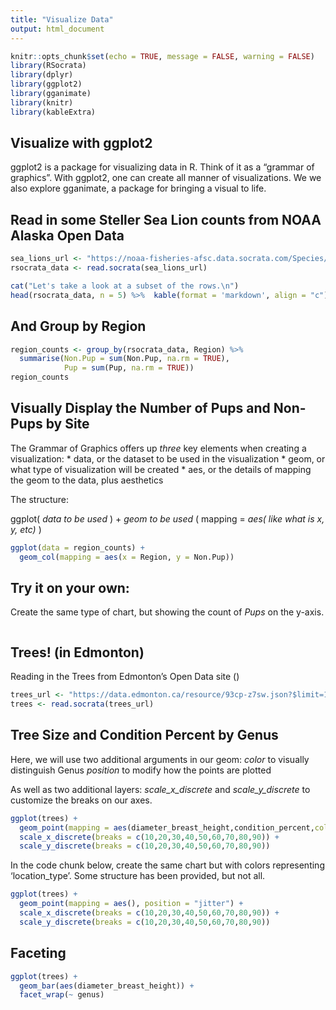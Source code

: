 ```yaml
---
title: "Visualize Data"
output: html_document
---
```


```r
knitr::opts_chunk$set(echo = TRUE, message = FALSE, warning = FALSE)
library(RSocrata)
library(dplyr)
library(ggplot2)
library(gganimate)
library(knitr)
library(kableExtra)
```

## Visualize with ggplot2

ggplot2 is a package for visualizing data in R. Think of it as a "grammar of graphics".
With ggplot2, one can create all manner of visualizations. We we also explore gganimate, a package for bringing a visual to life. 

## Read in some Steller Sea Lion counts from NOAA Alaska Open Data

```r
sea_lions_url <- "https://noaa-fisheries-afsc.data.socrata.com/Species/2016-Counts-of-Steller-Sea-Lions-Pups-Adults-and-J/cntk-5zqj"
rsocrata_data <- read.socrata(sea_lions_url)

cat("Let's take a look at a subset of the rows.\n")
head(rsocrata_data, n = 5) %>%  kable(format = 'markdown', align = "c")
```

## And Group by Region

```r
region_counts <- group_by(rsocrata_data, Region) %>% 
  summarise(Non.Pup = sum(Non.Pup, na.rm = TRUE),
            Pup = sum(Pup, na.rm = TRUE))
region_counts
```

## Visually Display the Number of Pups and Non-Pups by Site

The Grammar of Graphics offers up *three* key elements when creating a visualization:
* data, or the dataset to be used in the visualization
* geom, or what type of visualization will be created
* aes, or the details of mapping the geom to the data, plus aesthetics

The structure:

ggplot( *data to be used* ) +
  *geom to be used* ( mapping = *aes( like what is x, y, etc)* )

```r
ggplot(data = region_counts) +
  geom_col(mapping = aes(x = Region, y = Non.Pup))
```

## Try it on your own:
Create the same type of chart, but showing the count of *Pups* on the y-axis. 

```r


```

## Trees! (in Edmonton)

Reading in the Trees from Edmonton's Open Data site ()

```r
trees_url <- "https://data.edmonton.ca/resource/93cp-z7sw.json?$limit=100000"  ## Just 10,000 records to make things a little faster
trees <- read.socrata(trees_url)
```

## Tree Size and Condition Percent by Genus
Here, we will use two additional arguments in our geom: 
*color* to visually distinguish Genus
*position* to modify how the points are plotted

As well as two additional layers:
*scale_x_discrete* and *scale_y_discrete* to customize the breaks on our axes.

```r
ggplot(trees) +
  geom_point(mapping = aes(diameter_breast_height,condition_percent,color = genus), position = "jitter") +
  scale_x_discrete(breaks = c(10,20,30,40,50,60,70,80,90)) +
  scale_y_discrete(breaks = c(10,20,30,40,50,60,70,80,90))
```

In the code chunk below, create the same chart but with colors representing 'location_type'. Some structure has been provided, but not all. 

```r
ggplot(trees) +
  geom_point(mapping = aes(), position = "jitter") +
  scale_x_discrete(breaks = c(10,20,30,40,50,60,70,80,90)) +
  scale_y_discrete(breaks = c(10,20,30,40,50,60,70,80,90))
```


## Faceting

```r
ggplot(trees) +
  geom_bar(aes(diameter_breast_height)) +
  facet_wrap(~ genus)
```





















